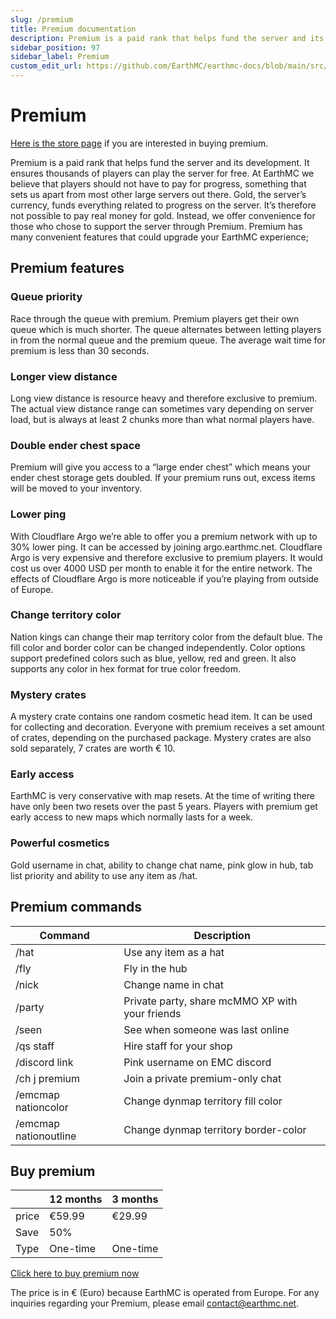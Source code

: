---
slug: /premium
title: Premium documentation
description: Premium is a paid rank that helps fund the server and its development. Similarly to Patreon, supporters acquire a timed Premium package and get awesome perks as thanks for helping the server out. 
sidebar_position: 97
sidebar_label: Premium
custom_edit_url: https://github.com/EarthMC/earthmc-docs/blob/main/src/docs/premium.mdx
---
# Premium

[Here is the store page](https://store.earthmc.net/category/premium) if you are interested in buying premium. 

Premium is a paid rank that helps fund the server and its development. It ensures thousands of players can play the server for free. At EarthMC we believe that players should not have to pay for progress, something that sets us apart from most other large servers out there. Gold, the server’s currency, funds everything related to progress on the server. It’s therefore not possible to pay real money for gold. Instead, we offer convenience for those who chose to support the server through Premium. Premium has many convenient features that could upgrade your EarthMC experience; 

## Premium features

### Queue priority
Race through the queue with premium. Premium players get their own queue which is much shorter. The queue alternates between letting players in from the normal queue and the premium queue. The average wait time for premium is less than 30 seconds.

### Longer view distance
Long view distance is resource heavy and therefore exclusive to premium. The actual view distance range can sometimes vary depending on server load, but is always at least 2 chunks more than what normal players have.

### Double ender chest space
Premium will give you access to a “large ender chest” which means your ender chest storage gets doubled. If your premium runs out, excess items will be moved to your inventory.

### Lower ping
With Cloudflare Argo we’re able to offer you a premium network with up to 30% lower ping. It can be accessed by joining argo.earthmc.net. Cloudflare Argo is very expensive and therefore exclusive to premium players. It would cost us over 4000 USD per month to enable it for the entire network. The effects of Cloudflare Argo is more noticeable if you’re playing from outside of Europe.

### Change territory color
Nation kings can change their map territory color from the default blue. The fill color and border color can be changed independently. Color options support predefined colors such as blue, yellow, red and green. It also supports any color in hex format for true color freedom. 

### Mystery crates
A mystery crate contains one random cosmetic head item. It can be used for collecting and decoration. Everyone with premium receives a set amount of crates, depending on the purchased package. Mystery crates are also sold separately, 7 crates are worth € 10.

### Early access
EarthMC is very conservative with map resets. At the time of writing there have only been two resets over the past 5 years. Players with premium get early access to new maps which normally lasts for a week. 

### Powerful cosmetics
Gold username in chat, ability to change chat name, pink glow in hub, tab list priority and ability to use any item as /hat. 

## Premium commands
| Command        | Description
| ------------- |-------------
| /hat   | Use any item as a hat
| /fly      | Fly in the hub
| /nick | Change name in chat
| /party | Private party, share mcMMO XP with your friends
| /seen | See when someone was last online
| /qs staff | Hire staff for your shop
| /discord link | Pink username on EMC discord
| /ch j premium | Join a private premium-only chat
| /emcmap nationcolor | Change dynmap territory fill color
| /emcmap nationoutline | Change dynmap territory border-color

## Buy premium
|   | 12 months | 3 months  |
|---|---|---|
| price | €59.99   | €29.99  |
| Save | 50%  |  |
| Type | One-time  | One-time  |

[Click here to buy premium now](https://store.earthmc.net/category/premium)

The price is in € (Euro) because EarthMC is operated from Europe. For any inquiries regarding your Premium, please email contact@earthmc.net.
